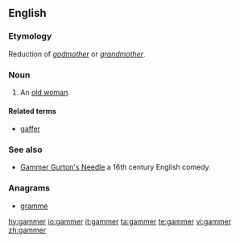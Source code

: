 ==English==

===Etymology===
Reduction of ''[[godmother]]'' or ''[[grandmother]]''.

===Noun===
{{en-noun}}

# {{context|obsolete|lang=en}} An [[old woman]].

====Related terms====
*[[gaffer]]

===See also===
* [[w:Gammer Gurton's Needle|Gammer Gurton's Needle]] a 16th century English comedy.

===Anagrams===
*[[gramme]]

[[hy:gammer]]
[[io:gammer]]
[[it:gammer]]
[[ta:gammer]]
[[te:gammer]]
[[vi:gammer]]
[[zh:gammer]]